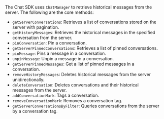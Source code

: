 <PlatformWrapper platform="web">

The Chat SDK uses `ChatManager` to retrieve historical messages from the server. The following are the core methods:

- `getServerConversations`: Retrieves a list of conversations stored on the server with pagination.
- `getHistoryMessages`: Retrieves the historical messages in the specified conversation from the server.
- `pinConversation`: Pin a conversation.
- `getServerPinnedConversations`: Retrieves a list of pinned conversations.
- `pinMessage`: Pins a message in a conversation.
- `unpinMessage`: Unpin a message in a conversation.
- `getServerPinnedMessages`: Get a list of pinned messages in a conversation.
- `removeHistoryMessages`: Deletes historical messages from the server unidirectionally.
- `deleteConversation`: Deletes conversations and their historical messages from the server.
- `addConversationMark`: Tags a conversation.
- `removeConversationMark`: Removes a conversation tag.
- `getServerConversationsByFilter`: Queries conversations from the server by a conversation tag.
 
</PlatformWrapper>